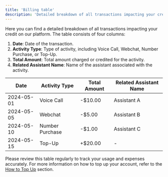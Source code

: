 ```yaml
---
title: 'Billing table'
description: 'Detailed breakdown of all transactions impacting your credit on our platform'
---
```


Here you can find a detailed breakdown of all transactions impacting your credit on our platform. The table consists of four columns:

1. **Date**: Date of the transaction.
2. **Activity Type**: Type of activity, including Voice Call, Webchat, Number Purchase, or Top-Up.
3. **Total Amount**: Total amount charged or credited for the activity.
4. **Related Assistant Name**: Name of the assistant associated with the activity.

| Date         | Activity Type     | Total Amount  | Related Assistant Name |
| ------------ | ----------------- | ------------- | ---------------------- |
| 2024-05-01   | Voice Call        | -$10.00       | Assistant A            |
| 2024-05-05   | Webchat           | -$5.00        | Assistant B            |
| 2024-05-10   | Number Purchase   | -$1.00        | Assistant C            |
| 2024-05-15   | Top-Up            | +$20.00       | -                      |

Please review this table regularly to track your usage and expenses accurately. For more information on how to top up your account, refer to the [How to Top Up](./how-to-topup) section.
